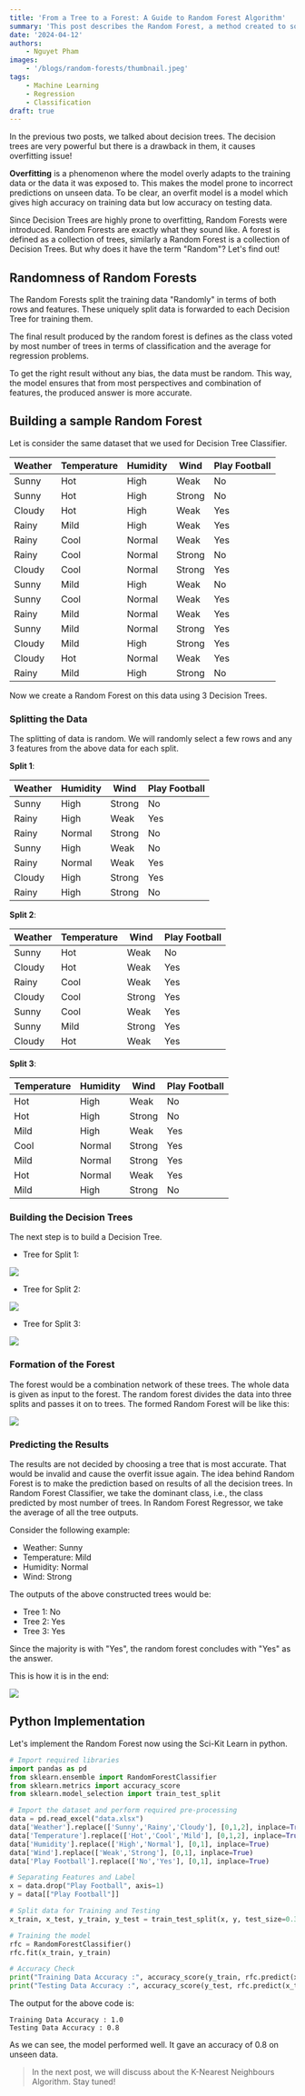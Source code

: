 ```yaml
---
title: 'From a Tree to a Forest: A Guide to Random Forest Algorithm'
summary: 'This post describes the Random Forest, a method created to solve the overfitting issue of Decision Trees.'
date: '2024-04-12'
authors:
    - Nguyet Pham
images:
    - '/blogs/random-forests/thumbnail.jpeg'
tags: 
    - Machine Learning
    - Regression
    - Classification
draft: true
---
```


In the previous two posts, we talked about decision trees. The decision trees are very powerful but there is a drawback in them, it causes overfitting issue!

**Overfitting** is a phenomenon where the model overly adapts to the training data or the data it was exposed to. This makes the model prone to incorrect predictions on unseen data. To be clear, an overfit model is a model which gives high accuracy on training data but low accuracy on testing data.

Since Decision Trees are highly prone to overfitting, Random Forests were introduced. Random Forests are exactly what they sound like. A forest is defined as a collection of trees, similarly a Random Forest is a collection of Decision Trees. But why does it have the term "Random"? Let's find out!


## Randomness of Random Forests

The Random Forests split the training data "Randomly" in terms of both rows and features. These uniquely split data is forwarded to each Decision Tree for training them.

The final result produced by the random forest is defines as the class voted by most number of trees in terms of classification and the average for regression problems.

To get the right result without any bias, the data must be random. This way, the model ensures that from most perspectives and combination of features, the produced answer is more accurate.

## Building a sample Random Forest

Let is consider the same dataset that we used for Decision Tree Classifier.

| Weather | Temperature | Humidity | Wind | Play Football |
| --- | --- | --- | --- | --- |
| Sunny | Hot | High | Weak | No |
| Sunny | Hot | High | Strong | No |
| Cloudy | Hot | High | Weak | Yes |
| Rainy | Mild | High | Weak | Yes |
| Rainy | Cool | Normal | Weak | Yes |
| Rainy | Cool | Normal | Strong | No |
| Cloudy | Cool | Normal | Strong | Yes |
| Sunny | Mild | High | Weak | No |
| Sunny | Cool | Normal | Weak | Yes |
| Rainy | Mild | Normal | Weak | Yes |
| Sunny | Mild | Normal | Strong | Yes |
| Cloudy | Mild | High | Strong | Yes |
| Cloudy | Hot | Normal | Weak | Yes |
| Rainy | Mild | High | Strong | No |

Now we create a Random Forest on this data using 3 Decision Trees.

### Splitting the Data
The splitting of data is random. We will randomly select a few rows and any 3 features from the above data for each split.

**Split 1**:

| Weather | Humidity | Wind | Play Football |
| --- | --- | --- | --- |
| Sunny | High | Strong | No |
| Rainy | High | Weak | Yes |
| Rainy | Normal | Strong | No |
| Sunny | High | Weak | No |
| Rainy | Normal | Weak | Yes |
| Cloudy | High | Strong | Yes |
| Rainy | High | Strong | No |

**Split 2**:

| Weather | Temperature | Wind | Play Football |
| --- | --- | --- | --- |
| Sunny | Hot | Weak | No |
| Cloudy | Hot | Weak | Yes |
| Rainy | Cool | Weak | Yes |
| Cloudy | Cool | Strong | Yes |
| Sunny | Cool | Weak | Yes |
| Sunny | Mild | Strong | Yes |
| Cloudy | Hot | Weak | Yes |

**Split 3**:

| Temperature | Humidity | Wind | Play Football |
| --- | --- | --- | --- |
| Hot | High | Weak | No |
| Hot | High | Strong | No |
| Mild | High | Weak | Yes |
| Cool | Normal | Strong | Yes |
| Mild | Normal | Strong | Yes |
| Hot | Normal | Weak | Yes |
| Mild | High | Strong | No |

### Building the Decision Trees

The next step is to build a Decision Tree.

- Tree for Split 1:

![](/blogs/random-forests/--light-tree-1.png")

- Tree for Split 2:

![](/blogs/random-forests/--light-tree-2.png")

- Tree for Split 3:

![](/blogs/random-forests/--light-tree-3.png")

### Formation of the Forest

The forest would be a combination network of these trees. The whole data is given as input to the forest. The random forest divides the data into three splits and passes it on to trees. The formed Random Forest will be like this:

![](/blogs/random-forests/--light-forest.png")

### Predicting the Results

The results are not decided by choosing a tree that is most accurate. That would be invalid and cause the overfit issue again. The idea behind Random Forest is to make the prediction based on results of all the decision trees. In Random Forest Classifier, we take the dominant class, i.e., the class predicted by most number of trees. In Random Forest Regressor, we take the average of all the tree outputs.

Consider the following example:
- Weather: Sunny
- Temperature: Mild
- Humidity: Normal
- Wind: Strong

The outputs of the above constructed trees would be:
- Tree 1: No
- Tree 2: Yes
- Tree 3: Yes

Since the majority is with "Yes", the random forest concludes with "Yes" as the answer.

This is how it is in the end:

![](/blogs/random-forests/--light-forest-pred.png")

## Python Implementation

Let's implement the Random Forest now using the Sci-Kit Learn in python.

```python
# Import required libraries
import pandas as pd
from sklearn.ensemble import RandomForestClassifier
from sklearn.metrics import accuracy_score
from sklearn.model_selection import train_test_split

# Import the dataset and perform required pre-processing
data = pd.read_excel("data.xlsx")
data['Weather'].replace(['Sunny','Rainy','Cloudy'], [0,1,2], inplace=True)
data['Temperature'].replace(['Hot','Cool','Mild'], [0,1,2], inplace=True)
data['Humidity'].replace(['High','Normal'], [0,1], inplace=True)
data['Wind'].replace(['Weak','Strong'], [0,1], inplace=True)
data['Play Football'].replace(['No','Yes'], [0,1], inplace=True)

# Separating Features and Label
x = data.drop("Play Football", axis=1)
y = data[["Play Football"]]

# Split data for Training and Testing
x_train, x_test, y_train, y_test = train_test_split(x, y, test_size=0.3)

# Training the model
rfc = RandomForestClassifier()
rfc.fit(x_train, y_train)

# Accuracy Check
print("Training Data Accuracy :", accuracy_score(y_train, rfc.predict(x_train)))
print("Testing Data Accuracy :", accuracy_score(y_test, rfc.predict(x_test)))
```

The output for the above code is:
```
Training Data Accuracy : 1.0
Testing Data Accuracy : 0.8
```

As we can see, the model performed well. It gave an accuracy of 0.8 on unseen data.

> In the next post, we will discuss about the K-Nearest Neighbours Algorithm. Stay tuned!